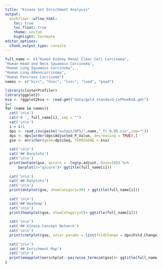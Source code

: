 ```yaml
---
title: "Kinase Set Enrichment Analysis"
output:
  workflowr::wflow_html:
    toc: true
    toc_float: true
    theme: united
    highlight: textmate
editor_options:
  chunk_output_type: console
---
```

```r
full_name <- c("Human Kidney Renal Clear Cell Carcinoma",
"Human Head and Neck Squamous Carcinoma",
"Human Lung Squamous Carcinoma",
"Human Lung Adenocarcinoma",
"Human Pancreas Carcinoma")
names <- c("kirc", "hnsc", "lusc", "luad", "paad")
```

```r
library(clusterProfiler)
library(ggplot2)
ksa <- rggplot2ksa <- read.gmt("data/gold_standard_CoPheeKSA.gmt")
i=1
for (name in names){
  cat('\n\n')
  cat('# ', full_name[i], sep = "")
  cat('\n\n')
  i = i+1
  dps <- read.csv(paste("output/DPS/",name,"_fc_0.05.csv",sep=""))
  dps <- dps[order(dps$Adjusted_P_Value, decreasing = TRUE),]
  gse <- enricher(gene=dps$Seq, TERM2GENE = ksa)
  
  cat('\n\n')
  cat('## Barplots')
  cat('\n\n')
  print(mutate(gse, qscore = -log(p.adjust, base=10)) %>% 
      barplot(x="qscore")+ ggtitle(full_name[i]))
  
  cat('\n\n')
  cat('## Dotplots')
  cat('\n\n')
  print(dotplot(gse, showCategory=30) + ggtitle(full_name[i]))
  
  cat('\n\n')
  cat('## Heatmap')
  cat('\n\n')
  print(heatplot(gse, showCategory=5)+ ggtitle(full_name[i]))
  
  cat('\n\n')
  cat('## Kinase-Concept Network')
  cat('\n\n')
  print(cnetplot(gse, color.params = list(foldChange = dps$Fold_Change))+ ggtitle(full_name[i]))
  
  cat('\n\n')
  cat('## Enrichment Map')
  cat('\n\n')
  print(emapplot(enrichplot::pairwise_termsim(gse))+ ggtitle(full_name[i]))
}

```

